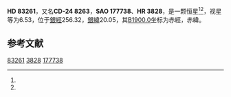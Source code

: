 {{Starbox begin
| name = HD 83261
}}
{{Starbox observe
| epoch = [[J2000.0|J2000.0]]
| constell = {{星座名待查}}<ref name=SIMBAD>{{cite web
 | url=http://simbad.u-strasbg.fr/simbad/sim-id?Ident=HR+3828
 | title=Pulsating variable Star
 | publisher=Centre de Données astronomiques de Strasbourg
 | work=SIMBAD
 | accessdate=2012-07-13
 | archive-date=2016-03-17
 | archive-url=https://web.archive.org/web/20160317003404/http://simbad.u-strasbg.fr/simbad/sim-id?Ident=HR+3828
 | dead-url=no
 }}</ref><ref name=DATA>{{cite web
 | url=http://vizier.u-strasbg.fr/viz-bin/VizieR-5?-out.add=.&-source=5050&-corr=PK=HR&-out.max=9999&HR=3828
 | title=VizieR Detailed Page
 | accessdate=2012-07-13
 | archive-date=2016-03-04
 | archive-url=https://web.archive.org/web/20160304213633/http://vizier.u-strasbg.fr/viz-bin/VizieR-5?-out.add=.&-source=5050&-corr=PK=HR&-out.max=9999&HR=3828
 | dead-url=no
 }}</ref>
| 星官 = 
| ra = {{RA|9|36|33.7}}<ref name=SIMBAD /><ref name=DATA />
| dec = {{DEC|-24|42|10}}<ref name=SIMBAD /><ref name=DATA />
| appmag_v = 6.53<ref name=SIMBAD /><ref name=DATA />
}}
{{Starbox character
| class = F2<ref name=SIMBAD /><ref name=DATA />
| b-v = 0.38<ref name=SIMBAD /><ref name=DATA />
| u-b = <ref name=SIMBAD /><ref name=DATA />
| r-i = <ref name=SIMBAD /><ref name=DATA />
| variable = 
}}
{{Starbox astrometry
| radial_v = 
| prop_mo_ra = 24
| parallax = 
| p_error = 
}}
{{Starbox catalog
| names =CD-24 8263，[[SAO星表|SAO]] 177738，[[HD星表|HD]] 83261，[[HR星表|HR]] 3828}}
{{Starbox reference |Simbad=HR+3828}}
{{Starbox end}}

'''HD 83261'''，又名'''CD-24 8263'''，'''SAO 177738'''、'''HR 3828'''，是一颗恒星<ref name=SIMBAD /><ref name=DATA />，视星等为6.53，位于[[銀道座標系|銀經]]256.32，[[銀道座標系|銀緯]]20.05，其[[B1900.0|B1900.0]]坐标为赤經{{RA|9|32|3.3}}，赤緯{{DEC|-24|20.05|23}}。

== 参考文献 ==
{{reflist}}

{{star-stub}}

[[Category:HD和HDE天體|83261]]
[[Category:HR天體|3828]]
[[Category:SAO天體|177738]]